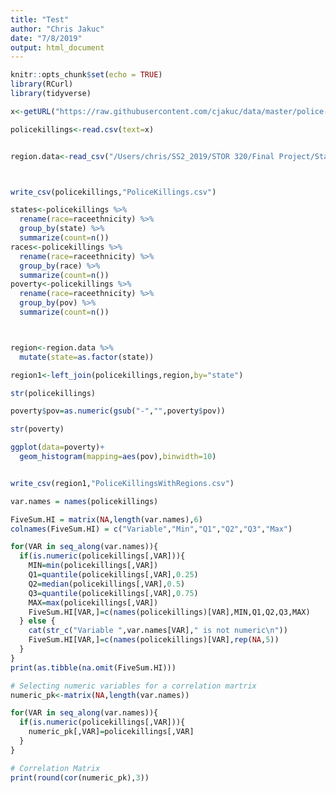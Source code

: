 ```yaml
---
title: "Test"
author: "Chris Jakuc"
date: "7/8/2019"
output: html_document
---
```


```r
knitr::opts_chunk$set(echo = TRUE)
library(RCurl)
library(tidyverse)
```



```r
x<-getURL("https://raw.githubusercontent.com/cjakuc/data/master/police-killings/police_killings.csv")

policekillings<-read.csv(text=x)


region.data<-read_csv("/Users/chris/SS2_2019/STOR 320/Final Project/StatesbyCensusRegion.csv")



write_csv(policekillings,"PoliceKillings.csv")
```




```r
states<-policekillings %>%
  rename(race=raceethnicity) %>%
  group_by(state) %>%
  summarize(count=n())
races<-policekillings %>%
  rename(race=raceethnicity) %>%
  group_by(race) %>%
  summarize(count=n())
poverty<-policekillings %>%
  rename(race=raceethnicity) %>%
  group_by(pov) %>%
  summarize(count=n())



region<-region.data %>%
  mutate(state=as.factor(state))

region1<-left_join(policekillings,region,by="state")

str(policekillings)

poverty$pov=as.numeric(gsub("-","",poverty$pov))

str(poverty)

ggplot(data=poverty)+
  geom_histogram(mapping=aes(pov),binwidth=10)


write_csv(region1,"PoliceKillingsWithRegions.csv")

var.names = names(policekillings)

FiveSum.HI = matrix(NA,length(var.names),6)
colnames(FiveSum.HI) = c("Variable","Min","Q1","Q2","Q3","Max")

for(VAR in seq_along(var.names)){
  if(is.numeric(policekillings[,VAR])){
    MIN=min(policekillings[,VAR])
    Q1=quantile(policekillings[,VAR],0.25)
    Q2=median(policekillings[,VAR],0.5)
    Q3=quantile(policekillings[,VAR],0.75)
    MAX=max(policekillings[,VAR])
    FiveSum.HI[VAR,]=c(names(policekillings)[VAR],MIN,Q1,Q2,Q3,MAX)
  } else {
    cat(str_c("Variable ",var.names[VAR]," is not numeric\n"))
    FiveSum.HI[VAR,]=c(names(policekillings)[VAR],rep(NA,5))
  }
}
print(as.tibble(na.omit(FiveSum.HI)))

# Selecting numeric variables for a correlation martrix
numeric_pk<-matrix(NA,length(var.names))

for(VAR in seq_along(var.names)){
  if(is.numeric(policekillings[,VAR])){
    numeric_pk[,VAR]=policekillings[,VAR]
  }
}

# Correlation Matrix
print(round(cor(numeric_pk),3))
```

